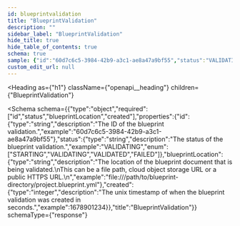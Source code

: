 ```yaml
---
id: blueprintvalidation
title: "BlueprintValidation"
description: ""
sidebar_label: "BlueprintValidation"
hide_title: true
hide_table_of_contents: true
schema: true
sample: {"id":"60d7c6c5-3984-42b9-a3c1-ae8a47a9bf55","status":"VALIDATING","blueprintLocation":"file:///path/to/blueprint-directory/project.blueprint.yml","created":1678901234}
custom_edit_url: null
---
```



<Heading
  as={"h1"}
  className={"openapi__heading"}
  children={"BlueprintValidation"}
>
</Heading>





<Schema
  schema={{"type":"object","required":["id","status","blueprintLocation","created"],"properties":{"id":{"type":"string","description":"The ID of the blueprint validation.","example":"60d7c6c5-3984-42b9-a3c1-ae8a47a9bf55"},"status":{"type":"string","description":"The status of the blueprint validation.","example":"VALIDATING","enum":["STARTING","VALIDATING","VALIDATED","FAILED"]},"blueprintLocation":{"type":"string","description":"The location of the blueprint document that is being validated.\nThis can be a file path, cloud object storage URL or a public HTTPS URL.\n","example":"file:///path/to/blueprint-directory/project.blueprint.yml"},"created":{"type":"integer","description":"The unix timestamp of when the blueprint validation was created in seconds.","example":1678901234}},"title":"BlueprintValidation"}}
  schemaType={"response"}
>
  
</Schema>
            